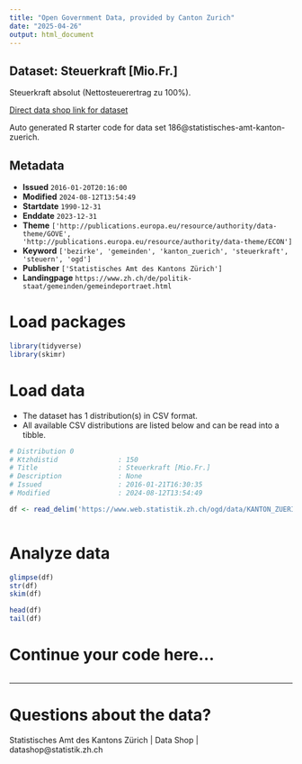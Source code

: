 ```yaml
---
title: "Open Government Data, provided by Canton Zurich"
date: "2025-04-26"
output: html_document
---
```


## Dataset: Steuerkraft [Mio.Fr.]

Steuerkraft absolut (Nettosteuerertrag zu 100%).

[Direct data shop link for dataset](https://www.zh.ch/de/politik-staat/statistik-daten/datenkatalog.html#/datasets/186@statistisches-amt-kanton-zuerich)

Auto generated R starter code for data set 186@statistisches-amt-kanton-zuerich.

## Metadata

- **Issued** `2016-01-20T20:16:00`
- **Modified** `2024-08-12T13:54:49`
- **Startdate** `1990-12-31`
- **Enddate** `2023-12-31`
- **Theme** `['http://publications.europa.eu/resource/authority/data-theme/GOVE', 'http://publications.europa.eu/resource/authority/data-theme/ECON']`
- **Keyword** `['bezirke', 'gemeinden', 'kanton_zuerich', 'steuerkraft', 'steuern', 'ogd']`
- **Publisher** `['Statistisches Amt des Kantons Zürich']`
- **Landingpage** `https://www.zh.ch/de/politik-staat/gemeinden/gemeindeportraet.html`


# Load packages

```r

library(tidyverse)
library(skimr)

```

# Load data

-   The dataset has 1 distribution(s) in CSV format.
-   All available CSV distributions are listed below and can be read into a tibble.

```r

# Distribution 0
# Ktzhdistid               : 150
# Title                    : Steuerkraft [Mio.Fr.]
# Description              : None
# Issued                   : 2016-01-21T16:30:35
# Modified                 : 2024-08-12T13:54:49

df <- read_delim('https://www.web.statistik.zh.ch/ogd/data/KANTON_ZUERICH_376.csv')



```

# Analyze data

```r

glimpse(df)
str(df)
skim(df)

head(df)
tail(df)

```

# Continue your code here...

```r

```

------------------------------------------------------------------------

# Questions about the data?

Statistisches Amt des Kantons Zürich | Data Shop | datashop@statistik.zh.ch
